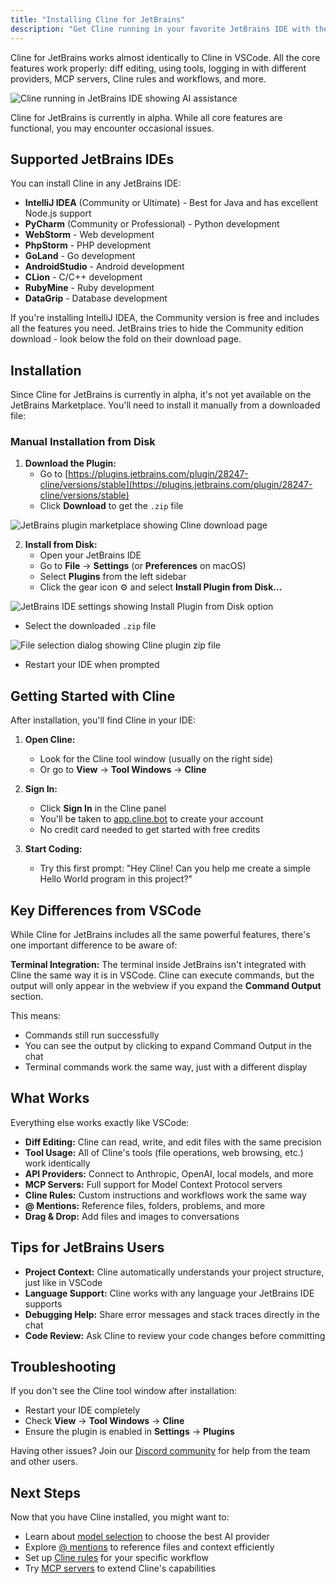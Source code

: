 ```yaml
---
title: "Installing Cline for JetBrains"
description: "Get Cline running in your favorite JetBrains IDE with the same powerful AI assistance you know from VSCode."
---
```


Cline for JetBrains works almost identically to Cline in VSCode. All the core features work properly: diff editing, using tools, logging in with different providers, MCP servers, Cline rules and workflows, and more.

<Frame>
	<img
		src="https://storage.googleapis.com/cline_public_images/docs/assets/jetbrains-demo.gif"
		alt="Cline running in JetBrains IDE showing AI assistance"
	/>
</Frame>

<Note>Cline for JetBrains is currently in alpha. While all core features are functional, you may encounter occasional issues.</Note>

## Supported JetBrains IDEs

You can install Cline in any JetBrains IDE:

- **IntelliJ IDEA** (Community or Ultimate) - Best for Java and has excellent Node.js support
- **PyCharm** (Community or Professional) - Python development
- **WebStorm** - Web development
- **PhpStorm** - PHP development  
- **GoLand** - Go development
- **AndroidStudio** - Android development
- **CLion** - C/C++ development
- **RubyMine** - Ruby development
- **DataGrip** - Database development

If you're installing IntelliJ IDEA, the Community version is free and includes all the features you need. JetBrains tries to hide the Community edition download - look below the fold on their download page.

## Installation

Since Cline for JetBrains is currently in alpha, it's not yet available on the JetBrains Marketplace. You'll need to install it manually from a downloaded file:

### Manual Installation from Disk

1. **Download the Plugin:**
   - Go to [https://plugins.jetbrains.com/plugin/28247-cline/versions/stable](https://plugins.jetbrains.com/plugin/28247-cline/versions/stable)
   - Click **Download** to get the `.zip` file

<Frame>
	<img
		src="https://storage.googleapis.com/cline_public_images/docs/assets/cline-jetbrains-marketplace-download.png"
		alt="JetBrains plugin marketplace showing Cline download page"
	/>
</Frame>

2. **Install from Disk:**
   - Open your JetBrains IDE
   - Go to **File** → **Settings** (or **Preferences** on macOS)
   - Select **Plugins** from the left sidebar
   - Click the gear icon ⚙️ and select **Install Plugin from Disk...**

<Frame>
	<img
		src="https://storage.googleapis.com/cline_public_images/docs/assets/cline-jetbrains-install-disk.png"
		alt="JetBrains IDE settings showing Install Plugin from Disk option"
	/>
</Frame>

   - Select the downloaded `.zip` file

<Frame>
	<img
		src="https://storage.googleapis.com/cline_public_images/docs/assets/cline-jetbrains-zip-file.png"
		alt="File selection dialog showing Cline plugin zip file"
	/>
</Frame>

   - Restart your IDE when prompted

## Getting Started with Cline

After installation, you'll find Cline in your IDE:

1. **Open Cline:**
   - Look for the Cline tool window (usually on the right side)
   - Or go to **View** → **Tool Windows** → **Cline**

2. **Sign In:**
   - Click **Sign In** in the Cline panel
   - You'll be taken to [app.cline.bot](https://app.cline.bot) to create your account
   - No credit card needed to get started with free credits

3. **Start Coding:**
   - Try this first prompt: "Hey Cline! Can you help me create a simple Hello World program in this project?"

## Key Differences from VSCode

While Cline for JetBrains includes all the same powerful features, there's one important difference to be aware of:

**Terminal Integration:** The terminal inside JetBrains isn't integrated with Cline the same way it is in VSCode. Cline can execute commands, but the output will only appear in the webview if you expand the **Command Output** section.

This means:
- Commands still run successfully
- You can see the output by clicking to expand Command Output in the chat
- Terminal commands work the same way, just with a different display

## What Works

Everything else works exactly like VSCode:

- **Diff Editing:** Cline can read, write, and edit files with the same precision
- **Tool Usage:** All of Cline's tools (file operations, web browsing, etc.) work identically  
- **API Providers:** Connect to Anthropic, OpenAI, local models, and more
- **MCP Servers:** Full support for Model Context Protocol servers
- **Cline Rules:** Custom instructions and workflows work the same way
- **@ Mentions:** Reference files, folders, problems, and more
- **Drag & Drop:** Add files and images to conversations

## Tips for JetBrains Users

- **Project Context:** Cline automatically understands your project structure, just like in VSCode
- **Language Support:** Cline works with any language your JetBrains IDE supports
- **Debugging Help:** Share error messages and stack traces directly in the chat
- **Code Review:** Ask Cline to review your code changes before committing

## Troubleshooting

If you don't see the Cline tool window after installation:
- Restart your IDE completely
- Check **View** → **Tool Windows** → **Cline**
- Ensure the plugin is enabled in **Settings** → **Plugins**

Having other issues? Join our [Discord community](https://discord.gg/cline) for help from the team and other users.

## Next Steps

Now that you have Cline installed, you might want to:
- Learn about [model selection](/getting-started/model-selection-guide) to choose the best AI provider
- Explore [@ mentions](/features/at-mentions/overview) to reference files and context efficiently  
- Set up [Cline rules](/features/cline-rules) for your specific workflow
- Try [MCP servers](/mcp/mcp-overview) to extend Cline's capabilities
